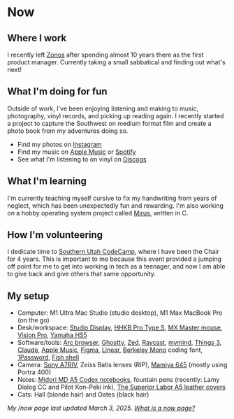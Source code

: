 
# Now

## Where I work
I recently left [Zonos](https://zonos.com) after spending almost 10 years there
as the first product manager. Currently taking a small sabbatical and finding
out what's next!

## What I'm doing for fun
Outside of work, I've been enjoying listening and making to music, photography,
vinyl records, and picking up reading again. I recently started a project to
capture the Southwest on medium format film and create a photo book from my
adventures doing so.

- Find my photos on [Instagram](https://www.instagram.com/joshbeitler)
- Find my music on [Apple Music](https://music.apple.com/us/artist/phobos/1337460836) or [Spotify](https://open.spotify.com/artist/6A0qR3YRDGa28LEdq95mnk)
- See what I'm listening to on vinyl on [Discogs](https://www.discogs.com/user/beitler)

## What I'm learning
I'm currently teaching myself cursive to fix my handwriting from years of
neglect, which has been unexpectedly fun and rewarding. I'm also working on a
hobby operating system project called [Mirus](https://github.com/joshbeitler/mirus),
written in C.

## How I'm volunteering
I dedicate time to [Southern Utah CodeCamp](https://www.southernutahcodecamp.com/),
where I have been the Chair for 4 years. This is important to me because this
event provided a jumping off point for me to get into working in tech as a
<ImageTooltip imageUrl="/embarassing.jpeg" imageWidth={300} imageHeight={185}>teenager</ImageTooltip>,
and now I am able to give back and give others that same opportunity.

## My setup

- Computer: M1 Ultra Mac Studio (studio desktop), M1 Max MacBook Pro (on the go)
- Desk/workspace: [Studio Display](https://www.apple.com/studio-display/), [HHKB Pro Type S](https://hhkeyboard.us/hhkb/pro-hybrid-type-s), [MX Master mouse](https://www.logitech.com/en-us/mx/master-series.html), [Vision Pro](https://www.apple.com/apple-vision-pro/), [Yamaha HS5](https://shop.usa.yamaha.com/en/p/pro-audio/studio-monitors/hs5-5-powered-studio-monitor)
- Software/tools: [Arc browser](https://arc.net/), [Ghostty](https://ghostty.org/), [Zed](https://zed.dev/), [Raycast](https://raycast.com/), [mymind](https://mymind.com/), [Things 3](https://culturedcode.com/things/), [Claude](https://claude.ai/), [Apple Music](https://music.apple.com/profile/btlr), [Figma](https://figma.com/), [Linear](https://linear.app/), [Berkeley Mono](https://usgraphics.com/products/berkeley-mono) coding font, [1Password](https://1password.com/), [Fish shell](https://fishshell.com/)
- Camera: [Sony A7RIV](https://www.bhphotovideo.com/c/product/1645238-REG/sony_ilce7rm4a_b_alpha_a7r_iv_mirrorless.html), Zeiss Batis lenses (RIP), [Mamiya 645](https://mrleica.com/mamiya-645-super/) (mostly using Portra 400)
- Notes: [Midori MD A5 Codex notebooks](https://www.baum-kuchen.net/products/md-journal-codex), fountain pens (recently: Lamy Dialog CC and Pilot Kon-Peki ink), [The Superior Labor A5 leather covers](https://www.baum-kuchen.net/collections/superior-labor/products/tsl-original-leather-notebook-cover)
- Cats: <ImageTooltip imageUrl="/halls.jpeg" imageWidth={300} imageHeight={185}>Hall</ImageTooltip> (blonde hair) and <ImageTooltip imageUrl="/oates.jpeg" imageWidth={300} imageHeight={185}>Oates</ImageTooltip> (black hair)

*My /now page last updated March 3, 2025. [What is a now page?](https://nownownow.com/about?ref=btlr.xyz)*
